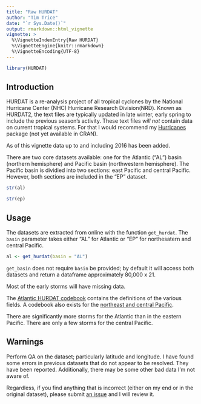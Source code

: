 ```yaml
---
title: "Raw HURDAT"
author: "Tim Trice"
date: "`r Sys.Date()`"
output: rmarkdown::html_vignette
vignette: >
  %\VignetteIndexEntry{Raw HURDAT}
  %\VignetteEngine{knitr::rmarkdown}
  %\VignetteEncoding{UTF-8}
---
```


```r
library(HURDAT)
```

## Introduction

HURDAT is a re-analysis project of all tropical cyclones by the National Hurricane Center (NHC) Hurricane Research Division(NRD). Known as HURDAT2, the text files are typically updated in late winter, early spring to include the previous season's activity. These text files *will not* contain data on current tropical systems. For that I would recommend my [Hurricanes](https://github.com/timtrice/Hurricanes) package (not yet available in CRAN). 

As of this vignette data up to and including 2016 has been added.

There are two core datasets available: one for the Atlantic ("AL") basin (northern hemisphere) and Pacific basin (northwestern hemisphere). The Pacific basin is dividied into two sections: east Pacific and central Pacific. However, both sections are included in the "EP" dataset.

```r
str(al)
```

```r
str(ep)
```

## Usage

The datasets are extracted from online with the function `get_hurdat`. The `basin` parameter takes either "AL" for Atlantic or "EP" for northesatern and central Pacific.

```r
al <- get_hurdat(basin = "AL")
```

`get_basin` does not require `basin` be provided; by default it will access both datasets and return a dataframe approximately 80,000 x 21. 

Most of the early storms will have missing data.

The [Atlantic HURDAT codebook](http://www.nhc.noaa.gov/data/hurdat/hurdat2-format-atlantic.pdf) contains the definitions of the various fields. A codebook also exists for the [northeast and central Pacific](http://www.nhc.noaa.gov/data/hurdat/hurdat2-format-nencpac.pdf).

There are significantly more storms for the Atlantic than in the eastern Pacific. There are only a few storms for the central Pacific. 

## Warnings

Perform QA on the dataset; particularly latitude and longitude. I have found some errors in previous datasets that do not appear to be resolved. They have been reported. Additionally, there may be some other bad data I'm not aware of.

Regardless, if you find anything that is incorrect (either on my end or in the original dataset), please submit [an issue](https://github.com/timtrice/HURDAT/issues) and I will review it. 


